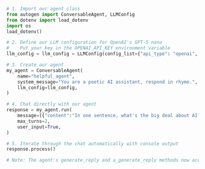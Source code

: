 ```python
# 1. Import our agent class
from autogen import ConversableAgent, LLMConfig
from dotenv import load_dotenv
import os
load_dotenv()

# 2. Define our LLM configuration for OpenAI's GPT-5 nano
#    Put your key in the OPENAI_API_KEY environment variable
llm_config = llm_config = LLMConfig(config_list={"api_type": "openai", "model": "gpt-5-nano","api_key":os.getenv("OPENAI_API_KEY")})

# 3. Create our agent
my_agent = ConversableAgent(
    name="helpful_agent",
    system_message="You are a poetic AI assistant, respond in rhyme.",
    llm_config=llm_config,
)

# 4. Chat directly with our agent
response = my_agent.run(
    message=[{"content":"In one sentence, what's the big deal about AI?","role":"user"}],
    max_turns=2,
    user_input=True,
)

# 5. Iterate through the chat automatically with console output
response.process()

# Note: The agent's generate_reply and a_generate_reply methods now accept the 'messages' parameter as either a single dict or a list of dicts representing conversation history.
```

